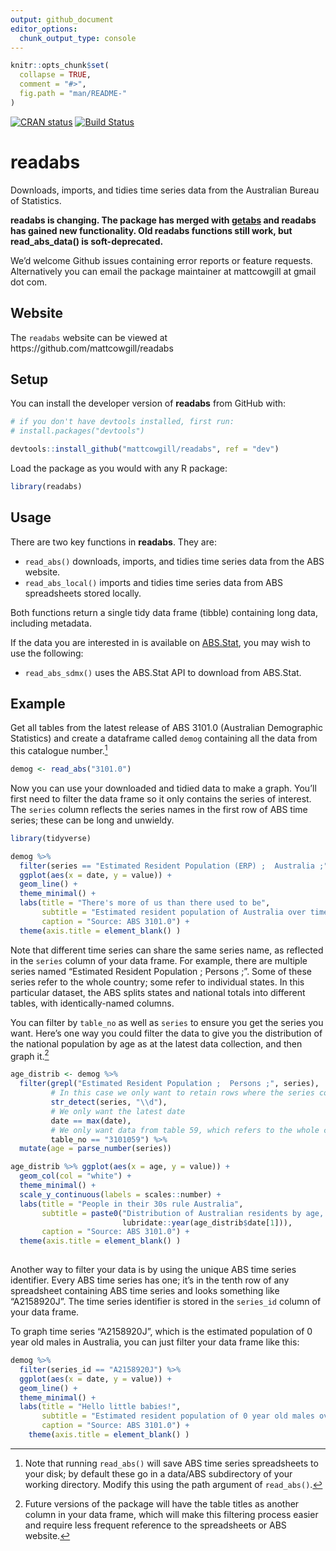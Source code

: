 ```yaml
---
output: github_document
editor_options: 
  chunk_output_type: console
---
```

<!-- rmarkdown v1 -->
<!-- README.md is generated from README.Rmd. Please edit that file -->

```r
knitr::opts_chunk$set(
  collapse = TRUE,
  comment = "#>",
  fig.path = "man/README-"
)
```

[![CRAN status](https://www.r-pkg.org/badges/version/readabs)](https://cran.r-project.org/package=readabs)
[![Build Status](https://travis-ci.org/MattCowgill/readabs.svg?branch=master)](https://travis-ci.org/MattCowgill/readabs)

# readabs

Downloads, imports, and tidies time series data from the Australian Bureau of Statistics.

**readabs is changing. The package has merged with [getabs](https://github.com/mattcowgill/getabs) and readabs has gained new functionality. Old readabs functions still work, but read_abs_data() is soft-deprecated.**

We'd welcome Github issues containing error reports or feature requests. 
Alternatively you can email the package maintainer at mattcowgill at gmail dot com.

## Website
The `readabs` website can be viewed at https://github.com/mattcowgill/readabs

## Setup

You can install the developer version of **readabs** from GitHub with:

```r
# if you don't have devtools installed, first run:
# install.packages("devtools")

devtools::install_github("mattcowgill/readabs", ref = "dev")
```

Load the package as you would with any R package:

```r
library(readabs)
```


## Usage

There are two key functions in **readabs**. They are:

* `read_abs()` downloads, imports, and tidies time series data from the ABS website.
* `read_abs_local()` imports and tidies time series data from ABS spreadsheets stored locally.

Both functions return a single tidy data frame (tibble) containing long data, including 
metadata.

If the data you are interested in is available on [ABS.Stat](http://stat.data.abs.gov.au),
you may wish to use the following:

* `read_abs_sdmx()` uses the ABS.Stat API to download from ABS.Stat.

## Example

Get all tables from the latest release of ABS 3101.0 (Australian Demographic Statistics) and create a dataframe called `demog` containing all the data from this catalogue number.^[Note that running `read_abs()` will save ABS time series spreadsheets to your disk; by default these go in a data/ABS subdirectory of your working directory. Modify this using the path argument of `read_abs()`.]

```r
demog <- read_abs("3101.0")
```

Now you can use your downloaded and tidied data to make a graph. You'll first need to filter the data frame so it only contains the series of interest. The `series` column reflects the series names in the first row of ABS time series; these can be long and unwieldy. 

```r
library(tidyverse)

demog %>%
  filter(series == "Estimated Resident Population (ERP) ;  Australia ;") %>%
  ggplot(aes(x = date, y = value)) +
  geom_line() +
  theme_minimal() +
  labs(title = "There's more of us than there used to be",
       subtitle = "Estimated resident population of Australia over time (thousands)",
       caption = "Source: ABS 3101.0") +
  theme(axis.title = element_blank() )
```

Note that different time series can share the same series name, as reflected in the `series` column of your data frame. For example, there are multiple series named "Estimated Resident Population ;  Persons ;". Some of these series refer to the whole country; some refer to individual states. In this particular dataset, the ABS splits states and national totals into different tables, with identically-named columns. 

You can filter by `table_no` as well as `series` to ensure you get the series you want. Here's one way you could filter the data to give you the distribution of the national population by age as at the latest data collection, and then graph it.^[Future versions of the package will have the table titles as another column in your data frame, which will make this filtering process easier and require less frequent reference to the spreadsheets or ABS website.]

```r
age_distrib <- demog %>%
  filter(grepl("Estimated Resident Population ;  Persons ;", series),
         # In this case we only want to retain rows where the series contains a digit
         str_detect(series, "\\d"),
         # We only want the latest date
         date == max(date),
         # We only want data from table 59, which refers to the whole country
         table_no == "3101059") %>% 
  mutate(age = parse_number(series)) 

age_distrib %>% ggplot(aes(x = age, y = value)) +
  geom_col(col = "white") +
  theme_minimal() +
  scale_y_continuous(labels = scales::number) +
  labs(title = "People in their 30s rule Australia",
       subtitle = paste0("Distribution of Australian residents by age, ",
                         lubridate::year(age_distrib$date[1])),
       caption = "Source: ABS 3101.0") +
  theme(axis.title = element_blank() )
  
```

Another way to filter your data is by using the unique ABS time series identifier. Every ABS time series has one; it's in the tenth row of any spreadsheet containing ABS time series and looks something like "A2158920J". The time series identifier is stored in the `series_id` column of your data frame.

To graph time series "A2158920J", which is the estimated population of 0 year old males in Australia, you can just filter your data frame like this:

```r
demog %>%
  filter(series_id == "A2158920J") %>%
  ggplot(aes(x = date, y = value)) +
  geom_line() +
  theme_minimal() +
  labs(title = "Hello little babies!",
       subtitle = "Estimated resident population of 0 year old males over time",
       caption = "Source: ABS 3101.0") +
    theme(axis.title = element_blank() )

```

